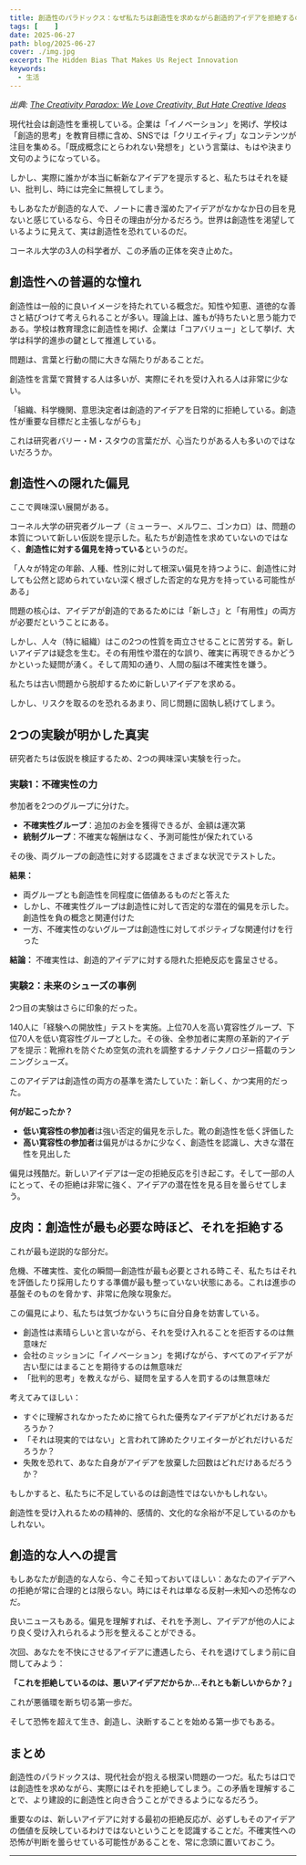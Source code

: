 ```yaml
---
title: 創造性のパラドックス：なぜ私たちは創造性を求めながら創造的アイデアを拒絶するのか
tags: [    ]
date: 2025-06-27
path: blog/2025-06-27
cover: ./img.jpg
excerpt: The Hidden Bias That Makes Us Reject Innovation
keywords:
  - 生活
---
```


*出典: [The Creativity Paradox: We Love Creativity, But Hate Creative Ideas](https://medium.com/change-your-mind/the-creativity-paradox-we-love-creativity-but-hate-creative-ideas-b3ccb4b7ef59)*

現代社会は創造性を重視している。企業は「イノベーション」を掲げ、学校は「創造的思考」を教育目標に含め、SNSでは「クリエイティブ」なコンテンツが注目を集める。「既成概念にとらわれない発想を」という言葉は、もはや決まり文句のようになっている。

しかし、実際に誰かが本当に斬新なアイデアを提示すると、私たちはそれを疑い、批判し、時には完全に無視してしまう。

もしあなたが創造的な人で、ノートに書き溜めたアイデアがなかなか日の目を見ないと感じているなら、今日その理由が分かるだろう。世界は創造性を渇望しているように見えて、実は創造性を恐れているのだ。

コーネル大学の3人の科学者が、この矛盾の正体を突き止めた。

## 創造性への普遍的な憧れ

創造性は一般的に良いイメージを持たれている概念だ。知性や知恵、道徳的な善さと結びつけて考えられることが多い。理論上は、誰もが持ちたいと思う能力である。学校は教育理念に創造性を掲げ、企業は「コアバリュー」として挙げ、大学は科学的進歩の鍵として推進している。

問題は、言葉と行動の間に大きな隔たりがあることだ。

創造性を言葉で賞賛する人は多いが、実際にそれを受け入れる人は非常に少ない。

「組織、科学機関、意思決定者は創造的アイデアを日常的に拒絶している。創造性が重要な目標だと主張しながらも」

これは研究者バリー・M・スタウの言葉だが、心当たりがある人も多いのではないだろうか。

## 創造性への隠れた偏見

ここで興味深い展開がある。

コーネル大学の研究者グループ（ミューラー、メルワニ、ゴンカロ）は、問題の本質について新しい仮説を提示した。私たちが創造性を求めていないのではなく、**創造性に対する偏見を持っている**というのだ。

「人々が特定の年齢、人種、性別に対して根深い偏見を持つように、創造性に対しても公然と認められていない深く根ざした否定的な見方を持っている可能性がある」

問題の核心は、アイデアが創造的であるためには「新しさ」と「有用性」の両方が必要だということにある。

しかし、人々（特に組織）はこの2つの性質を両立させることに苦労する。新しいアイデアは疑念を生む。その有用性や潜在的な誤り、確実に再現できるかどうかといった疑問が湧く。そして周知の通り、人間の脳は不確実性を嫌う。

私たちは古い問題から脱却するために新しいアイデアを求める。

しかし、リスクを取るのを恐れるあまり、同じ問題に固執し続けてしまう。

## 2つの実験が明かした真実

研究者たちは仮説を検証するため、2つの興味深い実験を行った。

### 実験1：不確実性の力

参加者を2つのグループに分けた。

- **不確実性グループ**：追加のお金を獲得できるが、金額は運次第
- **統制グループ**：不確実な報酬はなく、予測可能性が保たれている

その後、両グループの創造性に対する認識をさまざまな状況でテストした。

**結果：**
- 両グループとも創造性を同程度に価値あるものだと答えた
- しかし、不確実性グループは創造性に対して否定的な潜在的偏見を示した。創造性を負の概念と関連付けた
- 一方、不確実性のないグループは創造性に対してポジティブな関連付けを行った

**結論：** 不確実性は、創造的アイデアに対する隠れた拒絶反応を露呈させる。

### 実験2：未来のシューズの事例

2つ目の実験はさらに印象的だった。

140人に「経験への開放性」テストを実施。上位70人を高い寛容性グループ、下位70人を低い寛容性グループとした。その後、全参加者に実際の革新的アイデアを提示：靴擦れを防ぐため空気の流れを調整するナノテクノロジー搭載のランニングシューズ。

このアイデアは創造性の両方の基準を満たしていた：新しく、かつ実用的だった。

**何が起こったか？**

- **低い寛容性の参加者**は強い否定的偏見を示した。靴の創造性を低く評価した
- **高い寛容性の参加者**は偏見がはるかに少なく、創造性を認識し、大きな潜在性を見出した

偏見は残酷だ。新しいアイデアは一定の拒絶反応を引き起こす。そして一部の人にとって、その拒絶は非常に強く、アイデアの潜在性を見る目を曇らせてしまう。

## 皮肉：創造性が最も必要な時ほど、それを拒絶する

これが最も逆説的な部分だ。

危機、不確実性、変化の瞬間—創造性が最も必要とされる時こそ、私たちはそれを評価したり採用したりする準備が最も整っていない状態にある。これは進歩の基盤そのものを脅かす、非常に危険な現象だ。

この偏見により、私たちは気づかないうちに自分自身を妨害している。

- 創造性は素晴らしいと言いながら、それを受け入れることを拒否するのは無意味だ
- 会社のミッションに「イノベーション」を掲げながら、すべてのアイデアが古い型にはまることを期待するのは無意味だ
- 「批判的思考」を教えながら、疑問を呈する人を罰するのは無意味だ

考えてみてほしい：

- すぐに理解されなかったために捨てられた優秀なアイデアがどれだけあるだろうか？
- 「それは現実的ではない」と言われて諦めたクリエイターがどれだけいるだろうか？
- 失敗を恐れて、あなた自身がアイデアを放棄した回数はどれだけあるだろうか？

もしかすると、私たちに不足しているのは創造性ではないかもしれない。

創造性を受け入れるための精神的、感情的、文化的な余裕が不足しているのかもしれない。

## 創造的な人への提言

もしあなたが創造的な人なら、今こそ知っておいてほしい：あなたのアイデアへの拒絶が常に合理的とは限らない。時にはそれは単なる反射—未知への恐怖なのだ。

良いニュースもある。偏見を理解すれば、それを予測し、アイデアが他の人により良く受け入れられるよう形を整えることができる。

次回、あなたを不快にさせるアイデアに遭遇したら、それを退けてしまう前に自問してみよう：

**「これを拒絶しているのは、悪いアイデアだからか...それとも新しいからか？」**

これが悪循環を断ち切る第一歩だ。

そして恐怖を超えて生き、創造し、決断することを始める第一歩でもある。

## まとめ

創造性のパラドックスは、現代社会が抱える根深い問題の一つだ。私たちは口では創造性を求めながら、実際にはそれを拒絶してしまう。この矛盾を理解することで、より建設的に創造性と向き合うことができるようになるだろう。

重要なのは、新しいアイデアに対する最初の拒絶反応が、必ずしもそのアイデアの価値を反映しているわけではないということを認識することだ。不確実性への恐怖が判断を曇らせている可能性があることを、常に念頭に置いておこう。

---